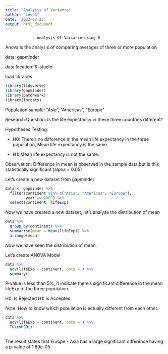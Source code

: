 ```yaml
---
title: "Analysis of Variance"
author: "LoveA"
date: '2022-07-25'
output: html_document
---
```


                  Analysis Of Variance using R

Anova is the analysis of comparing averages of three or more population

data: gapminder

data location: R-studio

load libraries
```r
library(tidyverse)
library(gapminder)
library(patchwork)
library(forcats)
```

Population sample: "Asia", "Americas", "Europe"

Research Question: Is the life expectancy in these three countries different?

Hypotheses Testing:

* H0: There's no difference in the mean life expectancy in the three                           population, Mean life expectancy is the same.

* H1: Mean life expectancy is not the same.

Observation: Difference in mean is observed in the sample data,but is this statistically significant (alpha = 0.05)

Let's create a new dataset from gapminder
```r
data <- gapminder %>% 
  filter(continent %in% c("Asia", "Americas", "Europe"),
         year == 2007) %>% 
  select(continent, lifeExp)
```

Now we have created a new dataset, let's analyse the distribution of mean 

```r
data %>% 
  group_by(continent) %>% 
  summarise(mean = mean(lifeExp)) %>% 
  arrange(mean)
```

Now we have seen the distribution of mean.

Let's create ANOVA Model
```r
data %>% 
  aov(lifeExp ~ continent, data =.) %>% 
  summary()
```
P-value is less than 5%, it indicate there's significant difference in the mean lifeExp of the three population.

H0: Is Rejected
H1: Is Accepted

Note: How to know which population is actually different from each other.

```r
data %>% 
  aov(lifeExp ~ continent, data =.) %>% 
  TukeyHSD()
  
```

The result states that Europe - Asia has a large significant difference having a p-value of 1.89e-05










